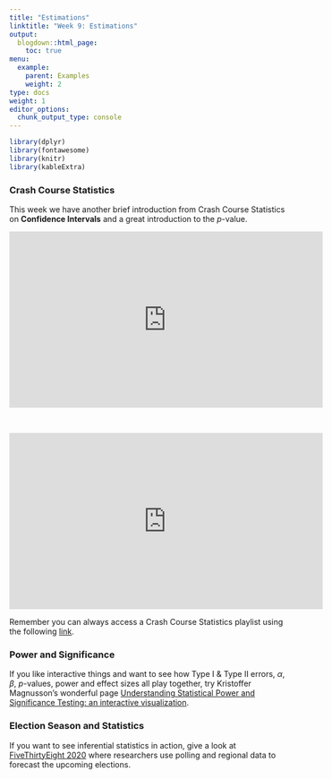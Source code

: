 ```yaml
---
title: "Estimations"
linktitle: "Week 9: Estimations"
output:
  blogdown::html_page:
    toc: true
menu:
  example:
    parent: Examples
    weight: 2
type: docs
weight: 1
editor_options: 
  chunk_output_type: console
---
```

```r
library(dplyr)
library(fontawesome)
library(knitr)
library(kableExtra)
```

### Crash Course Statistics
This week we have another brief introduction from Crash Course Statistics on **Confidence Intervals** and a great introduction to the *p*-value.

<p align="center">
<iframe width="560" height="315" src="https://www.youtube.com/embed/yDEvXB6ApWc" frameborder="0" allow="accelerometer; autoplay; encrypted-media; gyroscope; picture-in-picture" allowfullscreen></iframe>
</p>
<br>
<p align="center">
<iframe width="560" height="315" src="https://www.youtube.com/embed/bf3egy7TQ2Q" frameborder="0" allow="accelerometer; autoplay; encrypted-media; gyroscope; picture-in-picture" allowfullscreen></iframe>
</p>

Remember you can always access a Crash Course Statistics playlist using the following  [link](https://www.youtube.com/playlist?list=PL8dPuuaLjXtNM_Y-bUAhblSAdWRnmBUcr){target="_blank"}.

### Power and Significance 

If you like interactive things and want to see how Type I & Type II errors, $\alpha$, $\beta$, *p*-values, power and effect sizes all play together, try Kristoffer Magnusson's wonderful page [Understanding Statistical Power and Significance Testing: an interactive visualization](https://rpsychologist.com/d3/nhst/){target="_blank"}.

### Election Season and Statistics

If you want to see inferential statistics in action, give a look at [FiveThirtyEight 2020](https://projects.fivethirtyeight.com/2020-election-forecast/){target="_blank"} where researchers use polling and regional data to forecast the upcoming elections.